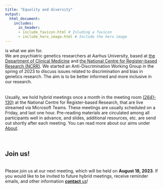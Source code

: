 ```yaml
---
title: "Equality and diversity"
output:
  html_document:
    includes:
      in_header: 
      - include_favicon.html # Inluding a favicon
      - include_hero_image.html # Include the hero image
---
```


is what we aim for.
<br>
We are psychiatric genetics researchers at Aarhus University, based at 
<a href="https://clin.au.dk/" target="_blank" rel="noopener noreferrer" title="The Department of Clinical Medicine">the Department of Clinical Medicine</a> and 
<a href="https://ncrr.au.dk/" target="_blank" rel="noopener noreferrer" title="The National Centre for Register-based Research">the National Centre for Register-based Research (NCRR)</a>. We started an Anti-Discrimination Working Group in the spring of 2023 to discuss issues related to discrimination and bias in genetics research. The aim is to be better informed and more inclusive in our research.
<br><br><br>
Usually, we hold hybrid meetings once a month in the meeting room 
<a href="https://www.au.dk/om/organisation/find-au/bygningskort?b=2641" target="_blank" rel="noopener noreferrer" title="The National Centre for Register-based Research">(2641-130)</a> at the National Centre for Register-based Research, that are live streamed via Microsoft Teams. These meetings are usually scheduled on a Friday, and last one hour. Pre-reading materials are circulated among all participants well in advance, and slides, additional resources, etc. are send out shortly after each meeting.
You can read more about our aims under <a href="about.html" title="About the Anti-Discrimination Working Group">About</a>.
<br><br><br>

## Join us!
<br>
Please join us at our next meeting, which will be held on **August 18, 2023**.
If you would like to be invited to future hybrid meetings, receive reminder emails, and other information 
<a href="contact.html" title="Join us!">**contact** us</a>!
